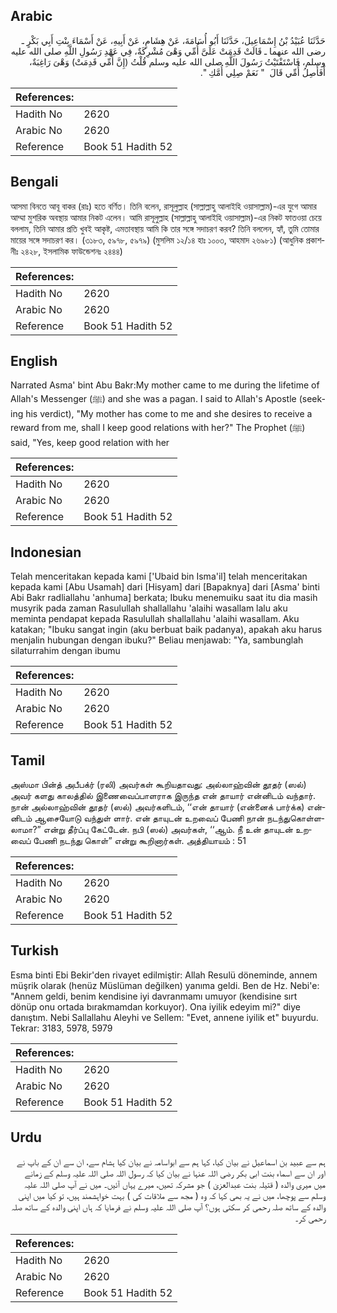 ## Arabic


<div dir="rtl" lang="ar" style={{fontSize:'larger',backgroundColor:'#f8f9fa',padding:20}}>
حَدَّثَنَا عُبَيْدُ بْنُ إِسْمَاعِيلَ، حَدَّثَنَا أَبُو أُسَامَةَ، عَنْ هِشَامٍ، عَنْ أَبِيهِ، عَنْ أَسْمَاءَ بِنْتِ أَبِي بَكْرٍ ـ رضى الله عنهما ـ قَالَتْ قَدِمَتْ عَلَىَّ أُمِّي وَهْىَ مُشْرِكَةٌ، فِي عَهْدِ رَسُولِ اللَّهِ صلى الله عليه وسلم، فَاسْتَفْتَيْتُ رَسُولَ اللَّهِ صلى الله عليه وسلم قُلْتُ ‏(‏إِنَّ أُمِّي قَدِمَتْ‏)‏ وَهْىَ رَاغِبَةٌ، أَفَأَصِلُ أُمِّي قَالَ ‏ "‏ نَعَمْ صِلِي أُمَّكِ ‏"‏‏.‏
</div>
<div style={{backgroundColor:'#f8f9fa',padding:20, marginBottom: 10}}><table> <thead> <tr> <th>References:</th> <th></th> </tr> </thead> <tbody><tr><td>Hadith No</td><td>2620</td></tr><tr><td>Arabic No</td><td>2620</td></tr><tr><td>Reference</td><td>Book 51 Hadith 52</td></tr></tbody></table></div>

## Bengali


<div dir="ltr" lang="bn" style={{fontSize:'larger',backgroundColor:'#f8f9fa',padding:20}}>
আসমা বিনতে আবূ বাকর (রাঃ) হতে বর্ণিত। তিনি বলেন, রাসূলুল্লাহ (সাল্লাল্লাহু আলাইহি ওয়াসাল্লাম)-এর যুগে আমার আম্মা মুশরিক অবস্থায় আমার নিকট এলেন। আমি রাসূলুল্লাহ (সাল্লাল্লাহু আলাইহি ওয়াসাল্লাম)-এর নিকট ফাতওয়া চেয়ে বললাম, তিনি আমার প্রতি খুবই আকৃষ্ট, এমতাবস্থায় আমি কি তার সঙ্গে সদাচরণ করব? তিনি বললেন, হ্যাঁ, তুমি তোমার মায়ের সঙ্গে সদাচরণ কর। (৩১৮৩, ৫৯৭৮, ৫৯৭৯) (মুসলিম ১২/১৪ হাঃ ১০০৩, আহমাদ ২৬৯৮১) (আধুনিক প্রকাশনীঃ ২৪২৮, ইসলামিক ফাউন্ডেশনঃ ২৪৪৪)
</div>
<div style={{backgroundColor:'#f8f9fa',padding:20, marginBottom: 10}}><table> <thead> <tr> <th>References:</th> <th></th> </tr> </thead> <tbody><tr><td>Hadith No</td><td>2620</td></tr><tr><td>Arabic No</td><td>2620</td></tr><tr><td>Reference</td><td>Book 51 Hadith 52</td></tr></tbody></table></div>

## English


<div dir="ltr" lang="en" style={{fontSize:'larger',backgroundColor:'#f8f9fa',padding:20}}>
Narrated Asma' bint Abu Bakr:My mother came to me during the lifetime of Allah's Messenger (ﷺ) and she was a pagan. I said to Allah's Apostle (seeking his verdict), "My mother has come to me and she desires to receive a reward from me, shall I keep good relations with her?" The Prophet (ﷺ) said, "Yes, keep good relation with her
</div>
<div style={{backgroundColor:'#f8f9fa',padding:20, marginBottom: 10}}><table> <thead> <tr> <th>References:</th> <th></th> </tr> </thead> <tbody><tr><td>Hadith No</td><td>2620</td></tr><tr><td>Arabic No</td><td>2620</td></tr><tr><td>Reference</td><td>Book 51 Hadith 52</td></tr></tbody></table></div>

## Indonesian


<div dir="ltr" lang="id" style={{fontSize:'larger',backgroundColor:'#f8f9fa',padding:20}}>
Telah menceritakan kepada kami ['Ubaid bin Isma'il] telah menceritakan kepada kami [Abu Usamah] dari [Hisyam] dari [Bapaknya] dari [Asma' binti Abi Bakr radliallahu 'anhuma] berkata; Ibuku menemuiku saat itu dia masih musyrik pada zaman Rasulullah shallallahu 'alaihi wasallam lalu aku meminta pendapat kepada Rasulullah shallallahu 'alaihi wasallam. Aku katakan; "Ibuku sangat ingin (aku berbuat baik padanya), apakah aku harus menjalin hubungan dengan ibuku?" Beliau menjawab: "Ya, sambunglah silaturrahim dengan ibumu
</div>
<div style={{backgroundColor:'#f8f9fa',padding:20, marginBottom: 10}}><table> <thead> <tr> <th>References:</th> <th></th> </tr> </thead> <tbody><tr><td>Hadith No</td><td>2620</td></tr><tr><td>Arabic No</td><td>2620</td></tr><tr><td>Reference</td><td>Book 51 Hadith 52</td></tr></tbody></table></div>

## Tamil


<div dir="ltr" lang="ta" style={{fontSize:'larger',backgroundColor:'#f8f9fa',padding:20}}>
அஸ்மா பின்த் அபீபக்ர் (ரலி) அவர்கள் கூறியதாவது: அல்லாஹ்வின் தூதர் (ஸல்) அவர் களது காலத்தில் இணைவைப்பாளராக இருந்த என் தாயார் என்னிடம் வந்தார். நான் அல்லாஹ்வின் தூதர் (ஸல்) அவர்களிடம், ‘‘என் தாயார் (என்னைக் பார்க்க) என்னிடம் ஆசையோடு வந்துள் ளார். என் தாயுடன் உறவைப் பேணி நான் நடந்துகொள்ளலாமா?” என்று தீர்ப்பு கேட்டேன். நபி (ஸல்) அவர்கள், ‘‘ஆம். நீ உன் தாயுடன் உறவைப் பேணி நடந்து கொள்” என்று கூறினார்கள். அத்தியாயம் : 51
</div>
<div style={{backgroundColor:'#f8f9fa',padding:20, marginBottom: 10}}><table> <thead> <tr> <th>References:</th> <th></th> </tr> </thead> <tbody><tr><td>Hadith No</td><td>2620</td></tr><tr><td>Arabic No</td><td>2620</td></tr><tr><td>Reference</td><td>Book 51 Hadith 52</td></tr></tbody></table></div>

## Turkish


<div dir="ltr" lang="tr" style={{fontSize:'larger',backgroundColor:'#f8f9fa',padding:20}}>
Esma binti Ebi Bekir'den rivayet edilmiştir: Allah Resulü döneminde, annem müşrik olarak (henüz Müslüman değilken) yanıma geldi. Ben de Hz. Nebi'e: "Annem geldi, benim kendisine iyi davranmamı umuyor (kendisine sırt dönüp onu ortada bırakmamdan korkuyor). Ona iyilik edeyim mi?" diye danıştım. Nebi Sallallahu Aleyhi ve Sellem: "Evet, annene iyilik et" buyurdu. Tekrar: 3183, 5978, 5979
</div>
<div style={{backgroundColor:'#f8f9fa',padding:20, marginBottom: 10}}><table> <thead> <tr> <th>References:</th> <th></th> </tr> </thead> <tbody><tr><td>Hadith No</td><td>2620</td></tr><tr><td>Arabic No</td><td>2620</td></tr><tr><td>Reference</td><td>Book 51 Hadith 52</td></tr></tbody></table></div>

## Urdu


<div dir="rtl" lang="ur" style={{fontSize:'larger',backgroundColor:'#f8f9fa',padding:20}}>
ہم سے عبید بن اسماعیل نے بیان کیا، کہا ہم سے ابواسامہ نے بیان کیا ہشام سے، ان سے ان کے باپ نے اور ان سے اسماء بنت ابی بکر رضی اللہ عنہا نے بیان کیا کہ رسول اللہ صلی اللہ علیہ وسلم کے زمانے میں میری والدہ ( قتیلہ بنت عبدالعزیٰ ) جو مشرکہ تھیں، میرے یہاں آئیں۔ میں نے آپ صلی اللہ علیہ وسلم سے پوچھا، میں نے یہ بھی کہا کہ وہ ( مجھ سے ملاقات کی ) بہت خواہشمند ہیں، تو کیا میں اپنی والدہ کے ساتھ صلہ رحمی کر سکتی ہوں؟ آپ صلی اللہ علیہ وسلم نے فرمایا کہ ہاں اپنی والدہ کے ساتھ صلہ رحمی کر۔
</div>
<div style={{backgroundColor:'#f8f9fa',padding:20, marginBottom: 10}}><table> <thead> <tr> <th>References:</th> <th></th> </tr> </thead> <tbody><tr><td>Hadith No</td><td>2620</td></tr><tr><td>Arabic No</td><td>2620</td></tr><tr><td>Reference</td><td>Book 51 Hadith 52</td></tr></tbody></table></div>